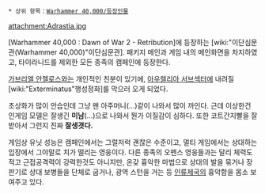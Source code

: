  * 상위 항목：[[Warhammer 40,000/등장인물]]

attachment:Adrastia.jpg

[Warhammer 40,000 : Dawn of War 2 - Retribution]에 등장하는 [wiki:"이단심문관(Warhammer 40,000)"이단심문관]. 패키지 메인과 게임 내의 메인화면을 차지하였고, 타이라니드를 제외한 모든 종족의 캠페인에 등장한다.

[[가브리엘 안젤로스]]와는 개인적인 친분이 있기에, [[아우렐리아 서브섹터]]에 내려질[wiki:"Exterminatus"행성정화]를 막으러 오게 되었다.

초상화가 많이 안습인데 그냥 왠 아주머니(...)같이 나와서 많이 까인다. 근데 이상한건 인게임 모델은 잘생긴 '''미남'''(...)으로 나와서 뭔가 이질감이 심하다. 또한 코트간지빨을 잘 받아서 그런지 진짜 '''잘생겻다.'''

게임상 유닛 성능은 캠페인에서는 그럴저럭 괜찮은 수준이고, 멀티 게임에서는 상대하는 입장에서 그야말로 치가 떨리는 영웅이다. 다른 종족의 오펜스 영웅들과는 달리 체력도 적고 근접공격력이 강력한것도 아니지만, 온갖 흉악한 마법으로 상대의 발을 묶거나 장판기로 상대 보병들을 단체로 굽거나, 광역 스턴을 거는 등 [[인류제국]]의 흉악함을 몸소 보여주고 있다.
